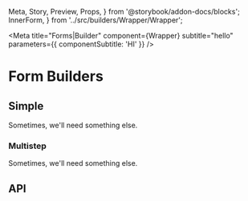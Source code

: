   Meta,
  Story,
  Preview,
  Props,
} from '@storybook/addon-docs/blocks';
  InnerForm,
} from '../src/builders/Wrapper/Wrapper';

<Meta
  title="Forms|Builder"
  component={Wrapper}
  subtitle="hello"
  parameters={{ componentSubtitle: 'HI' }}
/>

# Form Builders

## Simple

Sometimes, we'll need something else.

<Preview>
  <Story name="Simple">
    <Provider>
      <Form
        debug
        restart
        showPersistenceSnack
        initialErrors={{
          'preferences': {
            colour: 'Not a real colour',
          },
        }}
      >
        <Field name="firstName" type="text" />
        <Field name="preferences.colour" type="text" />
        <Field
          name="countries"
          type="autocomplete"
          options={countries}
        />
      </Form>
    </Provider>
  </Story>
</Preview>

### Multistep

Sometimes, we'll need something else.

<Preview>
  <Story name="Multistep">
    <Form>
      <Field name="firstName" type="text" />
    </Form>
  </Story>
</Preview>

## API

<Props of={InnerForm} />
